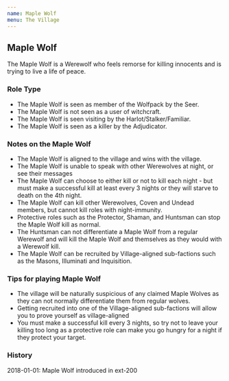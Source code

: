 ```yaml
---
name: Maple Wolf
menu: The Village
---
```


## Maple Wolf

The Maple Wolf is a Werewolf who feels remorse for killing innocents and
is trying to live a life of peace.

### Role Type

  - The Maple Wolf is seen as member of the Wolfpack by the Seer.
  - The Maple Wolf is not seen as a user of witchcraft.
  - The Maple Wolf is seen visiting by the Harlot/Stalker/Familiar.
  - The Maple Wolf is seen as a killer by the Adjudicator.

### Notes on the Maple Wolf

  - The Maple Wolf is aligned to the village and wins with the village.
  - The Maple Wolf is unable to speak with other Werewolves at night, or
    see their messages
  - The Maple Wolf can choose to either kill or not to kill each night -
    but must make a successful kill at least every 3 nights or they will
    starve to death on the 4th night.
  - The Maple Wolf can kill other Werewolves, Coven and Undead members,
    but cannot kill roles with night-immunity.
  - Protective roles such as the Protector, Shaman, and Huntsman can
    stop the Maple Wolf kill as normal.
  - The Huntsman can not differentiate a Maple Wolf from a regular
    Werewolf and will kill the Maple Wolf and themselves as they would
    with a Werewolf kill.
  - The Maple Wolf can be recruited by Village-aligned sub-factions such
    as the Masons, Illuminati and Inquisition.

### Tips for playing Maple Wolf

  - The village will be naturally suspicious of any claimed Maple Wolves
    as they can not normally differentiate them from regular wolves.
  - Getting recruited into one of the Village-aligned sub-factions will
    allow you to prove yourself as village-aligned
  - You must make a successful kill every 3 nights, so try not to leave
    your killing too long as a protective role can make you go hungry
    for a night if they protect your target.

### History

2018-01-01: Maple Wolf introduced in ext-200
